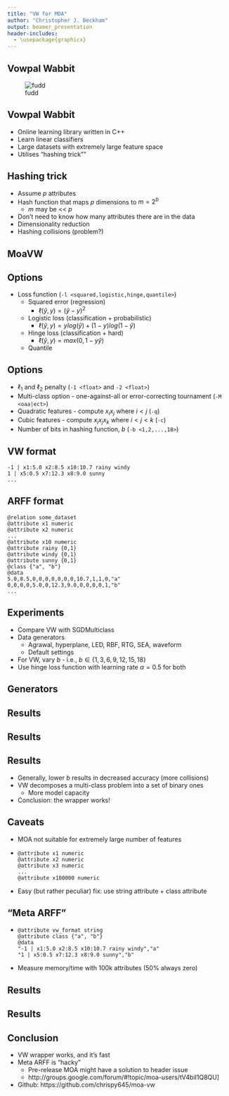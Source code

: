 ```yaml
---
title: "VW for MOA"
author: "Christopher J. Beckham"
output: beamer_presentation
header-includes:
  - \usepackage{graphicx}
---
```


## Vowpal Wabbit

![fudd](fudd.jpg)

## Vowpal Wabbit

* Online learning library written in C++
* Learn linear classifiers
* Large datasets with extremely large feature space
* Utilises "hashing trick""

## Hashing trick

* Assume $p$ attributes
* Hash function that maps $p$ dimensions to $m = 2^{b}$
    * $m$ may be << $p$
* Don't need to know how many attributes there are in the data
* Dimensionality reduction
* Hashing collisions (problem?)

## MoaVW

\begin{center}
\includegraphics{../images/gui}
\end{center}

## Options

* Loss function (`-l <squared,logistic,hinge,quantile>`)
    * Squared error (regression)
        * $\ell(\hat{y},y) = (\hat{y} - y)^2$
    * Logistic loss (classification + probabilistic)
        * $\ell(\hat{y},y) = y log(\hat{y}) + (1-y) log(1 - \hat{y})$
    * Hinge loss (classification + hard)
        * $\ell(\hat{y},y) = max(0, 1 - y\hat{y})$
    * Quantile
    
## Options

* $\ell_{1}$ and $\ell_{2}$ penalty (`-1 <float>` and `-2 <float>`)
* Multi-class option - one-against-all or error-correcting tournament (`-M <oaa|ect>`)
* Quadratic features - compute $x_{i}x_{j}$ where $i < j$ (`-q`)
* Cubic features - compute $x_{i}x_{j}x_{k}$ where $i < j < k$ (`-c`)
* Number of bits in hashing function, $b$ (`-b <1,2,...,18>`)

## VW format

```
-1 | x1:5.0 x2:8.5 x10:10.7 rainy windy
1 | x5:0.5 x7:12.3 x8:9.0 sunny
...
```

## ARFF format

```
@relation some_dataset
@attribute x1 numeric
@attribute x2 numeric
...
@attribute x10 numeric
@attribute rainy {0,1}
@attribute windy {0,1}
@attribute sunny {0,1}
@class {"a", "b"}
@data
5.0,8.5,0,0,0,0,0,0,0,10.7,1,1,0,"a"
0,0,0,0,5.0,0,12.3,9.0,0,0,0,0,1,"b"
...
```

## Experiments

* Compare VW with SGDMulticlass
* Data generators
    * Agrawal, hyperplane, LED, RBF, RTG, SEA, waveform
    * Default settings
* For VW, vary $b$ - i.e., $b \in \{1, 3, 6, 9, 12, 15, 18\}$
* Use hinge loss function with learning rate $\alpha = 0.5$ for both

## Generators

\begin{table}[H]
\centering
\label{tab:generators}
\begin{tabular}{|c|c|c|c|}
\hline
 Dataset & \# numeric & \# nominal & \# classes \\ \hline
 Agrawal & 6 & 4 & 2 \\ \hline
 Hyperplane & 10 & 1 & 2 \\ \hline
 LED & 0 & 25 & 10 \\ \hline
 RandomRBF & 10 & 1 & 2 \\ \hline
 RandomTree & 5 & 6 & 2 \\ \hline
 SEA & 3 & 1 & 2 \\ \hline
 STAGGER & 0 & 4 & 2 \\ \hline
 Waveform & 21 & 1 & 3 \\ \hline
\end{tabular}
\end{table}

## Results

\centering
\includegraphics[page=1]{/Users/cjb60/Dropbox/comp523/assignment2/plots-neat.pdf}

## Results

\centering
\includegraphics[page=2]{/Users/cjb60/Dropbox/comp523/assignment2/plots-neat.pdf}

## Results

* Generally, lower $b$ results in decreased accuracy (more collisions)
* VW decomposes a multi-class problem into a set of binary ones
    * More model capacity
* Conclusion: the wrapper works!

## Caveats

* MOA not suitable for extremely large number of features

* ```
@attribute x1 numeric
@attribute x2 numeric
@attribute x3 numeric
...
@attribute x100000 numeric
```

* Easy (but rather peculiar) fix: use string attribute + class attribute

## "Meta ARFF"

* ```
@attribute vw_format string
@attribute class {"a", "b"}
@data
"-1 | x1:5.0 x2:8.5 x10:10.7 rainy windy","a"
"1 | x5:0.5 x7:12.3 x8:9.0 sunny","b"
```
* Measure memory/time with 100k attributes (50% always zero)

## Results

\includegraphics{/Users/cjb60/Dropbox/comp523/assignment2/mem-and-time.pdf}

## Results

\includegraphics{../images/profiling.png}

## Conclusion

* VW wrapper works, and it's fast
* Meta ARFF is "hacky"
    * Pre-release MOA might have a solution to header issue
    * http://groups.google.com/forum/#!topic/moa-users/tV4biI1Q8QU]
* Github: https://github.com/chrispy645/moa-vw